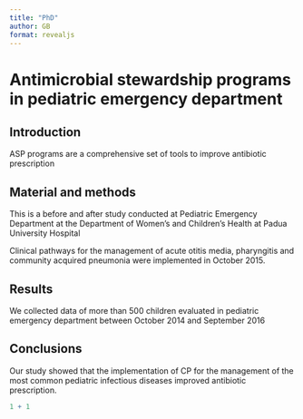 ```yaml
---
title: "PhD"
author: GB
format: revealjs
---
```


# Antimicrobial stewardship programs in pediatric emergency department

## Introduction

ASP programs are a comprehensive set of tools to improve antibiotic prescription

## Material and methods

This is a before and after study conducted at Pediatric Emergency Department at the Department of Women's and Children's Health at Padua University Hospital

Clinical pathways for the management of acute otitis media, pharyngitis and community acquired pneumonia were implemented in October 2015.

## Results

We collected data of more than 500 children evaluated in pediatric emergency department between October 2014 and September 2016

## Conclusions

Our study showed that the implementation of CP for the management of the most common pediatric infectious diseases improved antibiotic prescription.

```r
1 + 1
```


